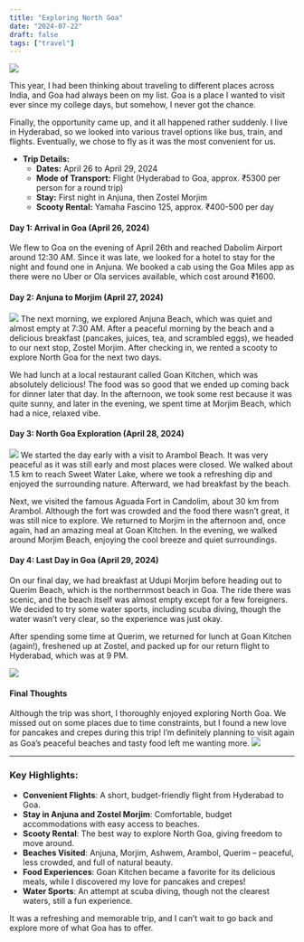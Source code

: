 ```yaml
---
title: "Exploring North Goa"
date: "2024-07-22"
draft: false
tags: ["travel"]
---
```


![](https://live.staticflickr.com/65535/54069729923_4cf40043e8_k.jpg)

This year, I had been thinking about traveling to different places across India, and Goa had always been on my list. 
Goa is a place I wanted to visit ever since my college days, but somehow, I never got the chance. 

Finally, the opportunity came up, and it all happened rather suddenly. I live in Hyderabad, so we looked into various travel options like bus, train, and flights. Eventually, we chose to fly as it was the most convenient for us.

- **Trip Details:**
    - **Dates:** April 26 to April 29, 2024
    - **Mode of Transport:** Flight (Hyderabad to Goa, approx. ₹5300 per person for a round trip)
    - **Stay:** First night in Anjuna, then Zostel Morjim
    - **Scooty Rental:** Yamaha Fascino 125, approx. ₹400-500 per day

#### Day 1: Arrival in Goa (April 26, 2024)

We flew to Goa on the evening of April 26th and reached Dabolim Airport around 12:30 AM. Since it was late, we looked for a hotel to stay for the night and found one in Anjuna. We booked a cab using the Goa Miles app as there were no Uber or Ola services available, which cost around ₹1600.


#### Day 2: Anjuna to Morjim (April 27, 2024)
![](https://live.staticflickr.com/65535/54069730133_c7b483dc0c_k.jpg)
The next morning, we explored Anjuna Beach, which was quiet and almost empty at 7:30 AM. After a peaceful morning by the beach and a delicious breakfast (pancakes, juices, tea, and scrambled eggs), we headed to our next stop, Zostel Morjim. After checking in, we rented a scooty to explore North Goa for the next two days.

We had lunch at a local restaurant called Goan Kitchen, which was absolutely delicious! The food was so good that we ended up coming back for dinner later that day. In the afternoon, we took some rest because it was quite sunny, and later in the evening, we spent time at Morjim Beach, which had a nice, relaxed vibe.


#### Day 3: North Goa Exploration (April 28, 2024)
![](https://live.staticflickr.com/65535/54069475821_3922a614d4_k.jpg)
We started the day early with a visit to Arambol Beach. It was very peaceful as it was still early and most places were closed. We walked about 1.5 km to reach Sweet Water Lake, where we took a refreshing dip and enjoyed the surrounding nature. Afterward, we had breakfast by the beach.

Next, we visited the famous Aguada Fort in Candolim, about 30 km from Arambol. Although the fort was crowded and the food there wasn’t great, it was still nice to explore. We returned to Morjim in the afternoon and, once again, had an amazing meal at Goan Kitchen. In the evening, we walked around Morjim Beach, enjoying the cool breeze and quiet surroundings.


#### Day 4: Last Day in Goa (April 29, 2024)

On our final day, we had breakfast at Udupi Morjim before heading out to Querim Beach, which is the northernmost beach in Goa. The ride there was scenic, and the beach itself was almost empty except for a few foreigners. We decided to try some water sports, including scuba diving, though the water wasn’t very clear, so the experience was just okay.

After spending some time at Querim, we returned for lunch at Goan Kitchen (again!), freshened up at Zostel, and packed up for our return flight to Hyderabad, which was at 9 PM.

![](https://live.staticflickr.com/65535/54069729918_b7a51ed9ab_k.jpg)


#### Final Thoughts

Although the trip was short, I thoroughly enjoyed exploring North Goa. We missed out on some places due to time constraints, but I found a new love for pancakes and crepes during this trip! I’m definitely planning to visit again as Goa’s peaceful beaches and tasty food left me wanting more.
![](https://live.staticflickr.com/65535/54069931995_a1c2db5019_k.jpg)
* * *

### Key Highlights:

- **Convenient Flights**: A short, budget-friendly flight from Hyderabad to Goa.
- **Stay in Anjuna and Zostel Morjim**: Comfortable, budget accommodations with easy access to beaches.
- **Scooty Rental**: The best way to explore North Goa, giving freedom to move around.
- **Beaches Visited**: Anjuna, Morjim, Ashwem, Arambol, Querim – peaceful, less crowded, and full of natural beauty.
- **Food Experiences**: Goan Kitchen became a favorite for its delicious meals, while I discovered my love for pancakes and crepes!
- **Water Sports**: An attempt at scuba diving, though not the clearest waters, still a fun experience.

It was a refreshing and memorable trip, and I can’t wait to go back and explore more of what Goa has to offer.